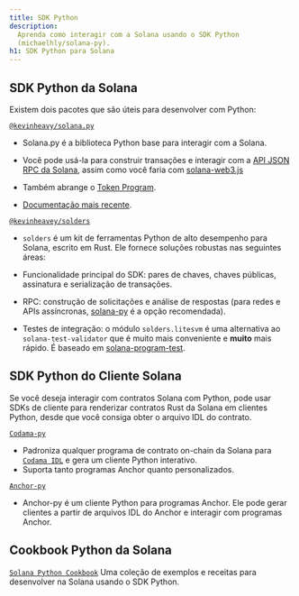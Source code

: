 ```yaml
---
title: SDK Python
description:
  Aprenda como interagir com a Solana usando o SDK Python
  (michaelhly/solana-py).
h1: SDK Python para Solana
---
```


## SDK Python da Solana

Existem dois pacotes que são úteis para desenvolver com Python:

[`@kevinheavy/solana.py`](https://github.com/michaelhly/solana-py)

- Solana.py é a biblioteca Python base para interagir com a Solana.
- Você pode usá-la para construir transações e interagir com a
  [API JSON RPC da Solana](/docs/rpc), assim como você faria com
  [solana-web3.js](https://github.com/solana-labs/solana-web3.js/)

- Também abrange o [Token Program](/docs/rpc).

- [Documentação mais recente](https://michaelhly.github.io/solana-py/).

[`@kevinheavey/solders`](https://github.com/kevinheavey/solders)

- `solders` é um kit de ferramentas Python de alto desempenho para Solana,
  escrito em Rust. Ele fornece soluções robustas nas seguintes áreas:

- Funcionalidade principal do SDK: pares de chaves, chaves públicas, assinatura
  e serialização de transações.
- RPC: construção de solicitações e análise de respostas (para redes e APIs
  assíncronas,
  [solana-py](https://michaelhly.github.io/solana-py/rpc/async_api/) é a opção
  recomendada).
- Testes de integração: o módulo `solders.litesvm` é uma alternativa ao
  `solana-test-validator` que é muito mais conveniente e **muito** mais rápido.
  É baseado em
  [solana-program-test](https://crates.io/crates/solana-program-test).

## SDK Python do Cliente Solana

Se você deseja interagir com contratos Solana com Python, pode usar SDKs de
cliente para renderizar contratos Rust da Solana em clientes Python, desde que
você consiga obter o arquivo IDL do contrato.

[`Codama-py`](https://www.npmjs.com/package/codama-py)

- Padroniza qualquer programa de contrato on-chain da Solana para
  [`Codama IDL`](https://github.com/codama-idl/codama) e gera um cliente Python
  interativo.
- Suporta tanto programas Anchor quanto personalizados.

[`Anchor-py`](https://github.com/kevinheavey/anchorpy)

- Anchor-py é um cliente Python para programas Anchor. Ele pode gerar clientes a
  partir de arquivos IDL do Anchor e interagir com programas Anchor.

## Cookbook Python da Solana

[`Solana Python Cookbook`](/developers/cookbook) Uma coleção de exemplos e
receitas para desenvolver na Solana usando o SDK Python.